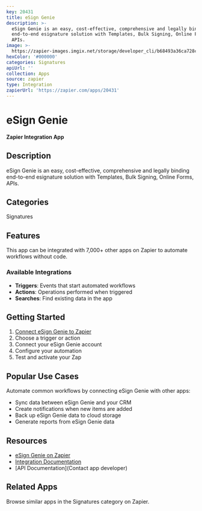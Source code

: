```yaml
---
key: 20431
title: eSign Genie
description: >-
  eSign Genie is an easy, cost-effective, comprehensive and legally binding
  end-to-end esignature solution with Templates, Bulk Signing, Online Forms,
  APIs.
image: >-
  https://zapier-images.imgix.net/storage/developer_cli/b68493a36ca728cf6ce7e2f78a465154.png?auto=format%2Ccompress&ixlib=python-3.0.0&q=50
hexColor: '#000000'
categories: Signatures
apiUrl: ''
collection: Apps
source: zapier
type: Integration
zapierUrl: 'https://zapier.com/apps/20431'
---
```

# eSign Genie

**Zapier Integration App**

## Description

eSign Genie is an easy, cost-effective, comprehensive and legally binding end-to-end esignature solution with Templates, Bulk Signing, Online Forms, APIs.

## Categories

Signatures

## Features

This app can be integrated with 7,000+ other apps on Zapier to automate workflows without code.

### Available Integrations

- **Triggers**: Events that start automated workflows
- **Actions**: Operations performed when triggered
- **Searches**: Find existing data in the app

## Getting Started

1. [Connect eSign Genie to Zapier](https://zapier.com/apps/20431)
2. Choose a trigger or action
3. Connect your eSign Genie account
4. Configure your automation
5. Test and activate your Zap

## Popular Use Cases

Automate common workflows by connecting eSign Genie with other apps:

- Sync data between eSign Genie and your CRM
- Create notifications when new items are added
- Back up eSign Genie data to cloud storage
- Generate reports from eSign Genie data

## Resources

- [eSign Genie on Zapier](https://zapier.com/apps/20431)
- [Integration Documentation](https://zapier.com/apps/20431/integrations)
- [API Documentation](Contact app developer)

## Related Apps

Browse similar apps in the Signatures category on Zapier.
